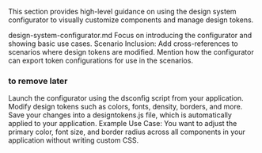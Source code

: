 This section provides high-level guidance on using the design system configurator to visually customize components and manage design tokens.

design-system-configurator.md
Focus on introducing the configurator and showing basic use cases.
Scenario Inclusion:
Add cross-references to scenarios where design tokens are modified.
Mention how the configurator can export token configurations for use in the scenarios.


### to remove later
Launch the configurator using the dsconfig script from your application.
Modify design tokens such as colors, fonts, density, borders, and more.
Save your changes into a designtokens.js file, which is automatically applied to your application.
Example Use Case:
You want to adjust the primary color, font size, and border radius across all components in your application without writing custom CSS.